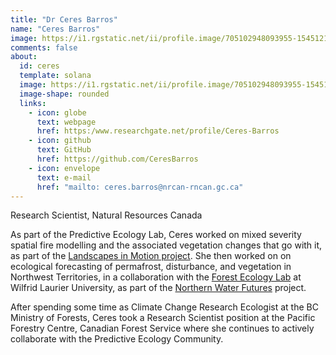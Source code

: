 ---
title: "Dr Ceres Barros"
name: "Ceres Barros"
image: https://i1.rgstatic.net/ii/profile.image/705102948093955-1545121051789_Q512/Ceres-Barros.jpg
comments: false
about: 
  id: ceres
  template: solana
  image: https://i1.rgstatic.net/ii/profile.image/705102948093955-1545121051789_Q512/Ceres-Barros.jpg
  image-shape: rounded
  links: 
    - icon: globe
      text: webpage
      href: https:/www.researchgate.net/profile/Ceres-Barros
    - icon: github
      text: GitHub
      href: https://github.com/CeresBarros
    - icon: envelope
      text: e-mail
      href: "mailto: ceres.barros@nrcan-rncan.gc.ca"
---

::: {#ceres}
Research Scientist, Natural Resources Canada 

As part of the Predictive Ecology Lab, Ceres worked on mixed severity spatial fire modelling and the associated vegetation changes that go with it, as part of the [Landscapes in Motion project](https://www.landscapesinmotion.ca/). She then worked on on ecological forecasting of permafrost, disturbance, and vegetation in Northwest Territories, in a collaboration with the [Forest Ecology Lab](https://www.forestecology.ca/) at Wilfrid Laurier University, as part of the [Northern Water Futures](https://northernwaterfutures.wordpress.com/) project.

After spending some time as Climate Change Research Ecologist at the BC Ministry of Forests, Ceres took a Research Scientist position at the Pacific Forestry Centre, Canadian Forest Service where she continues to actively collaborate with the Predictive Ecology Community.
:::

